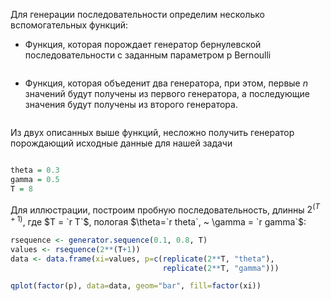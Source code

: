 Для генерации последовательности определим несколько вспомогательных функций:
  
  * Функция, которая порождает генератор бернулевской последовательности с заданным параметром p
  Bernoulli
```r

```

* Функция, которая объеденит два генератора, при этом, первые $n$ значений будут получены из первого генератора, а последующие значения будут получены из второго генератора.
```r

```

Из двух описанных выше функций, несложно получить генератор порождающий исходные данные для нашей задачи

```r
```

```r
theta = 0.3
gamma = 0.5
T = 8
```
Для иллюстрации, построим пробную последовательность, длинны $2^{(T + 1)}$, где $T = `r T`$, пологая $\theta=`r theta`, ~ \gamma = `r gamma`$:
```r
rsequence <- generator.sequence(0.1, 0.8, T)
values <- rsequence(2**(T+1))
data <- data.frame(xi=values, p=c(replicate(2**T, "theta"), 
                                  replicate(2**T, "gamma")))

qplot(factor(p), data=data, geom="bar", fill=factor(xi))
```
